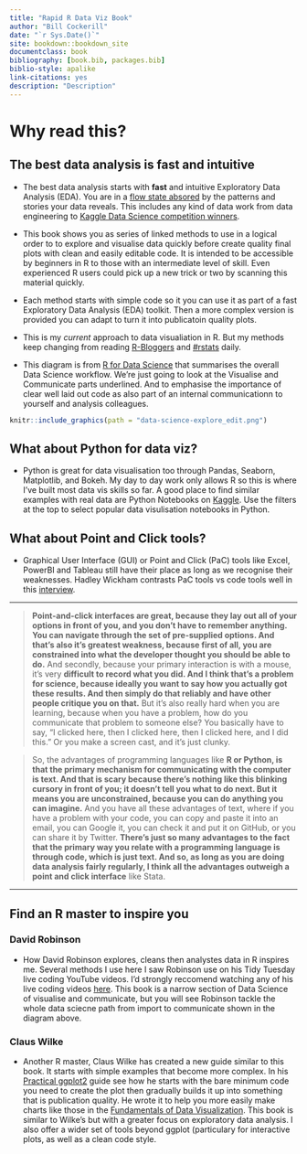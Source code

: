 ```yaml
--- 
title: "Rapid R Data Viz Book"
author: "Bill Cockerill"
date: "`r Sys.Date()`"
site: bookdown::bookdown_site
documentclass: book
bibliography: [book.bib, packages.bib]
biblio-style: apalike
link-citations: yes
description: "Description"
---
```


# Why read this?

## The best data analysis is fast and intuitive

* The best data analysis starts with **fast** and intuitive Exploratory Data Analysis (EDA). You are in a [flow state absored](https://en.wikipedia.org/wiki/Flow_(psychology)) by the patterns and stories your data reveals. This includes any kind of data work from data engineering to [Kaggle Data Science competition winners](http://blog.kaggle.com/category/winners-interviews/).

* This book shows you as series of linked methods to use in a logical order to to explore and visualise data quickly before create quality final plots with clean and easily editable code. It is intended to be accessible by beginners in R to those with an intermediate level of skill. Even experienced R users could pick up a new trick or two by scanning this material quickly.

* Each method starts with simple code so it you can use it as part of a fast Exploratory Data Analysis (EDA) toolkit. Then a more complex version is provided you can adapt to turn it into publicatoin quality plots.

* This is my *current* approach to data visualiation in R. But my methods keep changing from reading [R-Bloggers](https://www.r-bloggers.com/) and [#rstats](https://twitter.com/search?q=%23rstats&src=typd&lang=en) daily. 

* This diagram is from [R for Data Science](https://r4ds.had.co.nz/introduction.html#what-you-will-learn) that summarises the overall Data Science workflow. We're just going to look at the Visualise and Communicate parts underlined. And to emphasise the importance of clear well laid out code as also part of an internal communicationn to yourself and analysis colleagues.

```r
knitr::include_graphics(path = "data-science-explore_edit.png") 
```

## What about Python for data viz?

* Python is great for data visualisation too through Pandas, Seaborn, Matplotlib, and Bokeh. My day to day work only allows R so this is where I've built most data vis skills so far. A good place to find similar examples with real data are Python Notebooks on [Kaggle](https://www.kaggle.com/kernels). Use the filters at the top to select popular data visulisation notebooks in Python. 

## What about Point and Click tools? 

* Graphical User Interface (GUI) or Point and Click (PaC) tools like Excel, PowerBI and Tableau still have their place as long as we recognise their weaknesses. Hadley Wickham contrasts PaC tools vs code tools well in this [interview](http://r-posts.com/advice-to-young-and-old-programmers-a-conversation-with-hadley-wickham/).

---

>**Point-and-click interfaces are great, because they lay out all of your options in front of you, and you don’t have to remember anything. You can navigate through the set of pre-supplied options. And that’s also it’s greatest weakness, because first of all, you are constrained into what the developer thought you should be able to do.** And secondly, because your primary interaction is with a mouse, it’s very **difficult to record what you did. And I think that’s a problem for science, because ideally you want to say how you actually got these results. And then simply do that reliably and have other people critique you on that.** But it’s also really hard when you are learning, because when you have a problem, how do you communicate that problem to someone else? You basically have to say, “I clicked here, then I clicked here, then I clicked here, and I did this.” Or you make a screen cast, and it’s just clunky. 

>So, the advantages of programming languages like **R or Python, is that the primary mechanism for communicating with the computer is text. And that is scary because there’s nothing like this blinking cursory in front of you; it doesn’t tell you what to do next. But it means you are unconstrained, because you can do anything you can imagine.** And you have all these advantages of text, where if you have a problem with your code, you can copy and paste it into an email, you can Google it, you can check it and put it on GitHub, or you can share it by Twitter. **There’s just so many advantages to the fact that the primary way you relate with a programming language is through code, which is just text. And so, as long as you are doing data analysis fairly regularly, I think all the advantages outweigh a point and click interface** like Stata.

---

## Find an R master to inspire you

### David Robinson

* How David Robinson explores, cleans then analystes data in R inspires me. Several methods I use here I saw Robinson use on his Tidy Tuesday live coding YouTube videos. I'd strongly reccomend watching any of his live coding videos [here](https://www.youtube.com/results?search_query=david+robinson+tidy+tuesday). This book is a narrow section of Data Science of visualise and communicate, but you will see Robinson tackle the whole data sciecne path from import to communicate shown in the diagram above.

### Claus Wilke

* Another R master, Claus Wilke has created a new guide similar to this book. It starts with simple examples that become more complex. In his [Practical ggplot2](https://github.com/wilkelab/practicalgg) guide see how he starts with the bare minimum code you need to create the plot then gradually builds it up into something that is publication quality. He wrote it to help you more easily make charts like those in the [Fundamentals of Data Visualization](https://serialmentor.com/dataviz/). This book is similar to Wilke's but with a greater focus on exploratory data analysis. I also offer a wider set of tools beyond ggplot (particulary for interactive plots, as well as a clean code style.